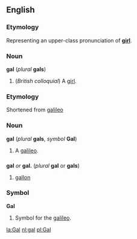 ==English==
===Etymology===
Representing an upper-class pronunciation of '''[[girl]]'''.

===Noun===
'''gal''' (''plural'' '''gals''')

#(''British colloquial'') A [[girl]].

===Etymology===
Shortened from [[galileo]]

===Noun===
'''gal''' (''plural'' '''gals''', ''symbol'' '''Gal''')

#A [[galileo]].

==={{abbreviation}}===
'''gal''' ''or'' '''gal.''' (''plural'' '''gal''' or '''gals''')

#[[gallon]]

===Symbol===
'''Gal'''

#Symbol for the [[galileo]].

[[la:Gal]]
[[nl:gal]]
[[pl:Gal]]